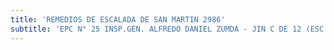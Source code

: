 ```yaml
---
title: 'REMEDIOS DE ESCALADA DE SAN MARTIN 2986'
subtitle: 'EPC N° 25 INSP.GEN. ALFREDO DANIEL ZUMDA - JIN C DE 12 (ESC. PRIM. Nº 11 DE 12)'
---
```


#
